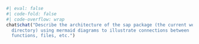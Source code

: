 
```r
#| eval: false 
#| code-fold: false
#| code-overflow: wrap
chat$chat("Describe the architecture of the sap package (the current working 
  directory) using mermaid diagrams to illustrate connections between 
  functions, files, etc.")
```
